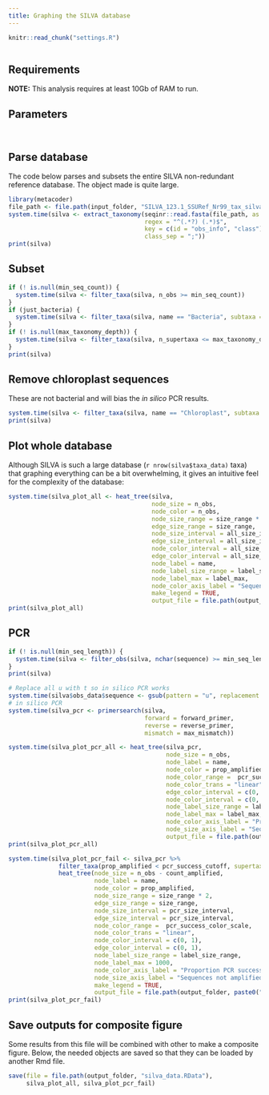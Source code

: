 ```yaml
---
title: Graphing the SILVA database
---
```


```r
knitr::read_chunk("settings.R")
```

```r
```

## Requirements 

**NOTE:** This analysis requires at least 10Gb of RAM to run. 

## Parameters

```r
```

```r
```


## Parse database

The code below parses and subsets the entire SILVA non-redundant reference database.
The object made is quite large.

```r
library(metacoder)
file_path <- file.path(input_folder, "SILVA_123.1_SSURef_Nr99_tax_silva.fasta")
system.time(silva <- extract_taxonomy(seqinr::read.fasta(file_path, as.string = TRUE), 
                                      regex = "^(.*?) (.*)$",
                                      key = c(id = "obs_info", "class"),
                                      class_sep = ";"))
print(silva)
```

## Subset

```r
if (! is.null(min_seq_count)) {
  system.time(silva <- filter_taxa(silva, n_obs >= min_seq_count))
}
if (just_bacteria) {
  system.time(silva <- filter_taxa(silva, name == "Bacteria", subtaxa = TRUE))
}
if (! is.null(max_taxonomy_depth)) {
  system.time(silva <- filter_taxa(silva, n_supertaxa <= max_taxonomy_depth))
}
print(silva)
```


## Remove chloroplast sequences

These are not bacterial and will bias the *in silico* PCR results.

```r
system.time(silva <- filter_taxa(silva, name == "Chloroplast", subtaxa = TRUE, invert = TRUE))
print(silva)
```


## Plot whole database

Although SILVA is such a large database (`r nrow(silva$taxa_data)` taxa) that graphing everything can be a bit overwhelming, it gives an intuitive feel for the complexity of the database:

```r
system.time(silva_plot_all <- heat_tree(silva,
                                        node_size = n_obs,
                                        node_color = n_obs,
                                        node_size_range = size_range * 2,
                                        edge_size_range = size_range,
                                        node_size_interval = all_size_interval,
                                        edge_size_interval = all_size_interval,
                                        node_color_interval = all_size_interval,
                                        edge_color_interval = all_size_interval,
                                        node_label = name,
                                        node_label_size_range = label_size_range,
                                        node_label_max = label_max,
                                        node_color_axis_label = "Sequence count",
                                        make_legend = TRUE,
                                        output_file = file.path(output_folder, paste0("silva--all", output_format))))
print(silva_plot_all)
```


## PCR

```r
if (! is.null(min_seq_length)) {
  system.time(silva <- filter_obs(silva, nchar(sequence) >= min_seq_length, unobserved = FALSE))
}
print(silva)
```


```r
# Replace all u with t so in silico PCR works
system.time(silva$obs_data$sequence <- gsub(pattern = "u", replacement = "t", silva$obs_data$sequence))
# in silico PCR
system.time(silva_pcr <- primersearch(silva,
                                      forward = forward_primer,
                                      reverse = reverse_primer,
                                      mismatch = max_mismatch))
```

```r
system.time(silva_plot_pcr_all <- heat_tree(silva_pcr,
                                            node_size = n_obs,
                                            node_label = name,
                                            node_color = prop_amplified,
                                            node_color_range =  pcr_success_color_scale,
                                            node_color_trans = "linear",
                                            edge_color_interval = c(0, 1),
                                            node_color_interval = c(0, 1),
                                            node_label_size_range = label_size_range,
                                            node_label_max = label_max,
                                            node_color_axis_label = "Proportion PCR success",
                                            node_size_axis_label = "Sequence count",
                                            output_file = file.path(output_folder, paste0("silva--pcr_all", output_format))))
print(silva_plot_pcr_all)
```

```r
system.time(silva_plot_pcr_fail <- silva_pcr %>%
              filter_taxa(prop_amplified < pcr_success_cutoff, supertaxa = TRUE) %>%
              heat_tree(node_size = n_obs - count_amplified,
                        node_label = name,
                        node_color = prop_amplified,
                        node_size_range = size_range * 2,
                        edge_size_range = size_range,
                        node_size_interval = pcr_size_interval,
                        edge_size_interval = pcr_size_interval,
                        node_color_range =  pcr_success_color_scale,
                        node_color_trans = "linear",
                        node_color_interval = c(0, 1),
                        edge_color_interval = c(0, 1),
                        node_label_size_range = label_size_range,
                        node_label_max = 1000,
                        node_color_axis_label = "Proportion PCR success",
                        node_size_axis_label = "Sequences not amplified",
                        make_legend = TRUE,
                        output_file = file.path(output_folder, paste0("silva--pcr_fail", output_format))))
print(silva_plot_pcr_fail)
```


## Save outputs for composite figure

Some results from this file will be combined with other to make a composite figure.
Below, the needed objects are saved so that they can be loaded by another Rmd file.

```r
save(file = file.path(output_folder, "silva_data.RData"),
     silva_plot_all, silva_plot_pcr_fail)
```

